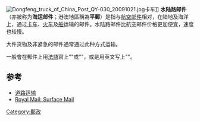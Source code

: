 [[File:Dongfeng_truck_of_China_Post_QY-030_20091021.jpg|thumb]]卡车]]
'''水陆路邮件'''（亦被称为'''海运邮件'''；港澳地區稱為'''平郵'''）是指与[[航空邮件|航空邮件]]相对，在陆地及海洋上，通过[[卡车|卡车]]、[[火车|火车]]及[[船|船]]运输的邮件。水陆路邮件比航空邮件价格更加便宜，速度也较慢。

大件货物及非紧急的邮件通常通过此种方式运输。

一般會在郵件上用[[法語|法語]]寫上"{{lang|fr|Courrier ordinaire}}"或"{{lang|fr|Par ordinaire}}"，或是用英文写上"{{lang|en|Surface}}"。

==参考==
*[[道路运输|道路运输]]
* [http://www.royalmail.com/portal/rm/jump2?mediaId=400037&catId=400033 Royal Mail: Surface Mail]{{dead link|date=2018年3月 |bot=InternetArchiveBot |fix-attempted=yes }}

{{郵政小作品}}

[[Category:郵政|Category:郵政]]
{{Mail and postal systems}}